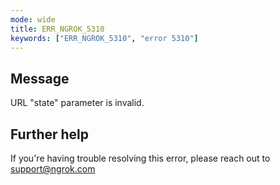 ```yaml
---
mode: wide
title: ERR_NGROK_5310
keywords: ["ERR_NGROK_5310", "error 5310"]
---
```


## Message

URL "state" parameter is invalid.

## Further help

If you're having trouble resolving this error, please reach out to [support@ngrok.com](mailto:support@ngrok.com?subject=Help%20with%20ERR_NGROK_5310)
